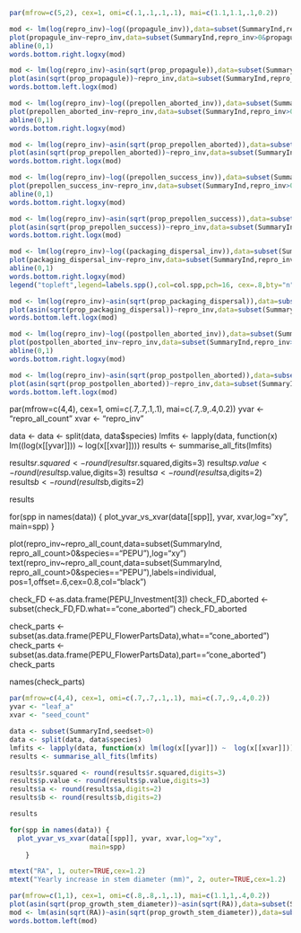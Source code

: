 

```r
par(mfrow=c(5,2), cex=1, omi=c(.1,.1,.1,.1), mai=c(1.1,1.1,.1,0.2))  

mod <- lm(log(repro_inv)~log((propagule_inv)),data=subset(SummaryInd,repro_inv>0&propagule_inv>0))
plot(propagule_inv~repro_inv,data=subset(SummaryInd,repro_inv>0&propagule_inv>0), pch=16,col=col.spp(species),log="xy", ylab="energy to propagules (mg)")
abline(0,1)
words.bottom.right.logxy(mod)

mod <- lm(log(repro_inv)~asin(sqrt(prop_propagule)),data=subset(SummaryInd,repro_inv>0&prop_propagule>0))
plot(asin(sqrt(prop_propagule))~repro_inv,data=subset(SummaryInd,repro_inv>0&prop_propagule>0), log="x", pch=16,col=col.spp(species),ylab="propagules (as proportion repro inv)")
words.bottom.left.logx(mod)

mod <- lm(log(repro_inv)~log((prepollen_aborted_inv)),data=subset(SummaryInd,repro_inv>0&prepollen_aborted_inv>0))
plot(prepollen_aborted_inv~repro_inv,data=subset(SummaryInd,repro_inv>0), pch=16,col=col.spp(species),log="xy",ylab="pre-pollination aborted tissues (mg)")
abline(0,1)
words.bottom.right.logxy(mod)

mod <- lm(log(repro_inv)~asin(sqrt(prop_prepollen_aborted)),data=subset(SummaryInd,repro_inv>0&prop_prepollen_aborted>0))
plot(asin(sqrt(prop_prepollen_aborted))~repro_inv,data=subset(SummaryInd,repro_inv>0&prop_prepollen_aborted>0), pch=16,col=col.spp(species), log="x",ylab="pre-pollination aborted tissues (as proportion repro inv) (asin)")
words.bottom.right.logx(mod)

mod <- lm(log(repro_inv)~log((prepollen_success_inv)),data=subset(SummaryInd,repro_inv>0&prepollen_success_inv>0))
plot(prepollen_success_inv~repro_inv,data=subset(SummaryInd,repro_inv>0), pch=16,col=col.spp(species),log="xy",ylab="pre-pollination successful tissues (mg)")
abline(0,1)
words.bottom.right.logxy(mod)

mod <- lm(log(repro_inv)~asin(sqrt(prop_prepollen_success)),data=subset(SummaryInd,repro_inv>0&prop_prepollen_success>0))
plot(asin(sqrt(prop_prepollen_success))~repro_inv,data=subset(SummaryInd,repro_inv>0&prop_prepollen_success>0), pch=16,col=col.spp(species), log="x",ylab="pre-pollination successful tissues (as proportion repro inv) (asin)")
words.bottom.right.logx(mod)

mod <- lm(log(repro_inv)~log((packaging_dispersal_inv)),data=subset(SummaryInd,repro_inv>0&packaging_dispersal_inv>0))
plot(packaging_dispersal_inv~repro_inv,data=subset(SummaryInd,repro_inv>0&packaging_dispersal_inv>0), pch=16,col=col.spp(species),log="xy", ylab="energy to packaging and dispersal (mg)")
abline(0,1)
words.bottom.right.logxy(mod)
legend("topleft",legend=labels.spp(),col=col.spp,pch=16, cex=.8,bty="n")

mod <- lm(log(repro_inv)~asin(sqrt(prop_packaging_dispersal)),data=subset(SummaryInd,repro_inv>0&prop_packaging_dispersal>0))
plot(asin(sqrt(prop_packaging_dispersal))~repro_inv,data=subset(SummaryInd,repro_inv>0&prop_packaging_dispersal>0), log="x", pch=16,col=col.spp(species),ylab="packaging and dispersal (as proportion repro inv)")
words.bottom.left.logx(mod)

mod <- lm(log(repro_inv)~log((postpollen_aborted_inv)),data=subset(SummaryInd,repro_inv>0&postpollen_aborted_inv>0))
plot(postpollen_aborted_inv~repro_inv,data=subset(SummaryInd,repro_inv>0&postpollen_aborted_inv>0), pch=16,col=col.spp(species),log="xy", ylab="energy to tissues aborted postpollination (mg)")
abline(0,1)
words.bottom.right.logxy(mod)

mod <- lm(log(repro_inv)~asin(sqrt(prop_postpollen_aborted)),data=subset(SummaryInd,repro_inv>0&prop_postpollen_aborted>0))
plot(asin(sqrt(prop_postpollen_aborted))~repro_inv,data=subset(SummaryInd,repro_inv>0&prop_postpollen_aborted>0), log="x", pch=16,col=col.spp(species),ylab="tissues aborted postpollination (as proportion repro inv)")
words.bottom.left.logx(mod)
```






par(mfrow=c(4,4), cex=1, omi=c(.7,.7,.1,.1), mai=c(.7,.9,.4,0.2)) 
yvar <- "repro_all_count"
xvar <- "repro_inv"

data <- 
data <- split(data, data$species)
lmfits <- lapply(data, function(x) lm((log(x[[yvar]])) ~  log(x[[xvar]])))
results <- summarise_all_fits(lmfits)

results$r.squared <- round(results$r.squared,digits=3)
results$p.value <- round(results$p.value,digits=3)
results$a <- round(results$a,digits=2)
results$b <- round(results$b,digits=2)

results

for(spp in names(data)) {
  plot_yvar_vs_xvar(data[[spp]], yvar, xvar,log="xy",
                    main=spp)
    }



plot(repro_inv~repro_all_count,data=subset(SummaryInd, repro_all_count>0&species=="PEPU"),log="xy")
text(repro_inv~repro_all_count,data=subset(SummaryInd, repro_all_count>0&species=="PEPU"),labels=individual, pos=1,offset=.6,cex=0.8,col="black")

check_FD <-as.data.frame(PEPU_Investment[3])
check_FD_aborted <- subset(check_FD,FD.what=="cone_aborted")
check_FD_aborted

check_parts <- subset(as.data.frame(PEPU_FlowerPartsData),what=="cone_aborted")
check_parts <- subset(as.data.frame(PEPU_FlowerPartsData),part=="cone_aborted")
check_parts


names(check_parts)



```r
par(mfrow=c(4,4), cex=1, omi=c(.7,.7,.1,.1), mai=c(.7,.9,.4,0.2)) 
yvar <- "leaf_a"
xvar <- "seed_count"

data <- subset(SummaryInd,seedset>0)
data <- split(data, data$species)
lmfits <- lapply(data, function(x) lm(log(x[[yvar]]) ~  log(x[[xvar]])))
results <- summarise_all_fits(lmfits)

results$r.squared <- round(results$r.squared,digits=3)
results$p.value <- round(results$p.value,digits=3)
results$a <- round(results$a,digits=2)
results$b <- round(results$b,digits=2)

results

for(spp in names(data)) {
  plot_yvar_vs_xvar(data[[spp]], yvar, xvar,log="xy",
                    main=spp)
    }

mtext("RA", 1, outer=TRUE,cex=1.2)
mtext("Yearly increase in stem diameter (mm)", 2, outer=TRUE,cex=1.2)

par(mfrow=c(1,1), cex=1, omi=c(.8,.8,.1,.1), mai=c(1.1,1,.4,0.2)) 
plot(asin(sqrt(prop_growth_stem_diameter))~asin(sqrt(RA)),data=subset(SummaryInd,RA>0),pch=16,col=col.spp(species))
mod <- lm(asin(sqrt(RA))~asin(sqrt(prop_growth_stem_diameter)),data=subset(SummaryInd,RA>0))
words.bottom.left(mod)
```